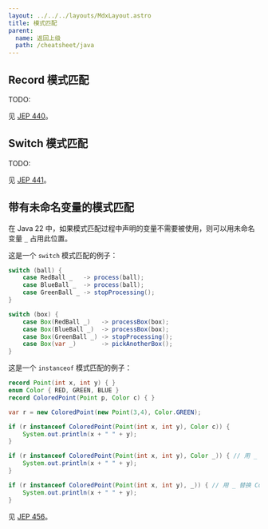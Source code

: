 ```yaml
---
layout: ../../../layouts/MdxLayout.astro
title: 模式匹配
parent:
  name: 返回上级
  path: /cheatsheet/java
---
```


## Record 模式匹配

TODO:

见 [JEP 440](https://openjdk.org/jeps/440)。

## Switch 模式匹配

TODO:

见 [JEP 441](https://openjdk.org/jeps/441)。

## 带有未命名变量的模式匹配

在 Java 22 中，如果模式匹配过程中声明的变量不需要被使用，则可以用未命名变量 `_` 占用此位置。

这是一个 `switch` 模式匹配的例子：

```java
switch (ball) {
    case RedBall _   -> process(ball);
    case BlueBall _  -> process(ball);
    case GreenBall _ -> stopProcessing();
}

switch (box) {
    case Box(RedBall _)   -> processBox(box);
    case Box(BlueBall _)  -> processBox(box);
    case Box(GreenBall _) -> stopProcessing();
    case Box(var _)       -> pickAnotherBox();
}
```

这是一个 `instanceof` 模式匹配的例子：

```java
record Point(int x, int y) { }
enum Color { RED, GREEN, BLUE }
record ColoredPoint(Point p, Color c) { }

var r = new ColoredPoint(new Point(3,4), Color.GREEN);

if (r instanceof ColoredPoint(Point(int x, int y), Color c)) {
    System.out.println(x + " " + y);
}

if (r instanceof ColoredPoint(Point(int x, int y), Color _)) { // 用 _ 替换 c
    System.out.println(x + " " + y);
}

if (r instanceof ColoredPoint(Point(int x, int y), _)) { // 用 _ 替换 Color c
    System.out.println(x + " " + y);
}
```

见 [JEP 456](https://openjdk.org/jeps/456)。